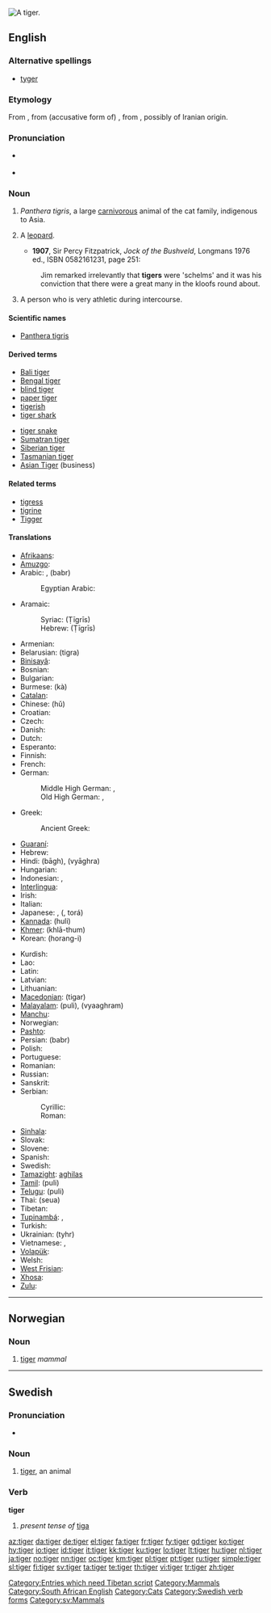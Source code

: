 {{wikipedia}}
[[Image:Panthera tigris tigris.jpg|thumb|A tiger.]]
{{also|Tiger}}
==English==

===Alternative spellings===
* [[tyger]] {{italbrac|dated}}

===Etymology===
From {{etyl|fro}} {{term|tigre}}, from (accusative form of) {{etyl|la}} {{term|tigris}}, from {{etyl|grc}} {{term|τίγρις|sc=polytonic}}, possibly of Iranian origin.

===Pronunciation===
*{{a|UK}} {{IPA|/ˈtaɪɡə/}}
* {{audio|en-us-tiger.ogg|Audio (US)}}
*: {{rhymes|aɪɡə(r)}}

===Noun===
{{en-noun}}

# ''Panthera tigris'', a large [[carnivorous]] animal of the cat family, indigenous to Asia.
# {{South Africa|dated|_|but still used}} A [[leopard]].
#* '''1907''', Sir Percy Fitzpatrick, ''Jock of the Bushveld'', Longmans 1976 ed., ISBN 0582161231, page 251:
#: Jim remarked irrelevantly that '''tigers''' were 'schelms' and it was his conviction that there were a great many in the kloofs round about.
# {{US|slang}} A person who is very athletic during intercourse.

====Scientific names====
* [[Panthera tigris]]

====Derived terms====
{{top2}}
* [[Bali tiger]]
* [[Bengal tiger]]
* [[blind tiger]]
* [[paper tiger]]
* [[tigerish]]
* [[tiger shark]]
{{mid2}}
* [[tiger snake]]
* [[Sumatran tiger]]
* [[Siberian tiger]]
* [[Tasmanian tiger]]
* [[Asian Tiger]] (business)
{{bottom2}}

====Related terms====
* [[tigress]]
* [[tigrine]]
* [[Tigger]]

====Translations====
{{trans-top|The mammal ''Panthera tigris''}}
* [[Afrikaans]]: {{t|af|tier}}
* [[Amuzgo]]: {{t|amu|kítziaⁿ}}
* Arabic: {{t|ar|نمر|m|sc=Arab|alt=نِمْر|tr=nimr}}, {{Arab|[[ببر|بَبرٌ]]}} (babr) {{m}}
*: Egyptian Arabic: {{t|arz|نمر|m|sc=Arab|tr=nimr}}
* Aramaic:
*: Syriac: {{t|syc|ܛܝܓܪܝܣ|m}} (Ṭīgrīs)
*: Hebrew: {{t|he|טיגריס|m}} (Ṭīgrīs)
* Armenian: {{t+|hy|վագր|tr=vagr|sc=Armn|xs=Armenian}}
* Belarusian: {{t|be|тыгра|f}} (tigra)
* [[Binisayâ]]: {{t|bns|tigre}}
* Bosnian: {{t-|bs|tigar|m}}
* Bulgarian: {{t+|bg|тигър|m|tr=tígər|sc=Cyrl}}
* Burmese: {{t|my|ကား}} (kà)
* [[Catalan]]: {{t|ca|tigre|m}}
* Chinese: {{t|zh|虎}} (hǔ)
* Croatian: {{t+|hr|tigar|m}}
* Czech: {{t+|cs|tygr|m}}
* Danish: {{t+|da|tiger|c}}
* Dutch: {{t+|nl|tijger|m}}
* Esperanto: {{t-|eo|tigro|xs=Esperanto}}
* Finnish: {{t+|fi|tiikeri}}
* French: {{t+|fr|tigre|m}}
* German: {{t+|de|Tiger|m}}
*: Middle High German: {{t|gmh|tiger}}, {{t|gmh|tigertier}}
*: Old High German: {{t|goh|tigir}}, {{t|goh|tigirtior}}
* Greek: {{t+|el|τίγρη|m|f|tr=tígrē|sc=Grek}}
*: Ancient Greek: {{tø|grc|τίγρις|m|f|tr=tígris|sc=Grek|xs=Ancient Greek}}
* [[Guaraní]]: {{t|gn|jaguarete}}
* Hebrew: {{t-|he|טיגריס|m|tr=tigris|sc=Hebr}}
* Hindi: {{t|hi|बाघ|m}} (bāgh), {{t|hi|व्याघ्र|m}} (vyāghra)
* Hungarian: {{t+|hu|tigris}}
* Indonesian: {{t+|id|harimau|xs=Indonesian}}, {{t+|id|macan|xs=Indonesian}}
* [[Interlingua]]: {{t|ia|tigre}}
* Irish: {{t+|ga|tíogar|m|xs=Irish}}
* Italian: {{t+|it|tigre|f}}
* Japanese: {{t|ja|虎}}, {{t|ja|トラ}} ({{t|ja|とら}}, torá)
* [[Kannada]]: {{t|kn|ಹುಲಿ}} (huli)
* [[Khmer]]: {{t|km|ខ្លាធំ|sc=Khmr}} (khlā-thum)
* Korean: {{t|ko|호랑이}} (horang-i)
{{trans-mid}}
* Kurdish: {{t|ku|پڵنگ|sc=ku-Arab}}
* Lao: {{t+|lo|ເສືອ|tr=syya|sc=Laoo|xs=Lao}}
* Latin: {{t+|la|tigris|m|f|alt=tīgris}}
* Latvian: {{t|lv|tīģeris|m}}
* Lithuanian: {{t+|lt|tigras|m|xs=Lithuanian}}
* [[Macedonian]]: {{t|mk|тигар|m}} (tigar) {{m}}
* [[Malayalam]]: {{t|ml|പുലി}} (puli), {{t|ml|വ്യാഘ്രം}} (vyaaghram)
* [[Manchu]]: {{t|mnc|tasha}}
* Norwegian: {{t+|no|tiger|m}}
* [[Pashto]]: {{t|ps|پړانګ|tr=pṛāng|sc=ps-Arab|xs=Pashto}}
* Persian: {{t|fa|ببر|sc=fa-Arab}} (babr)
* Polish: {{t+|pl|tygrys|m}}
* Portuguese: {{t+|pt|tigre|m}}
* Romanian: {{t+|ro|tigru|m}}
* Russian: {{t+|ru|тигр|m|tr=tigr|sc=Cyrl}}
* Sanskrit: {{t|sa|व्याघ्रः|m}} {{unicode|(vyāghraḥ)}}
* Serbian:
*: Cyrillic: {{t|sr|тигар|m}}
*: Roman: {{t|sr|tigar|m}}
* [[Sinhala]]: {{t|si|කොටියා}} {{unicode|(koṭiya)}}
* Slovak: {{t-|sk|tiger|m}}
* Slovene: {{t+|sl|tiger|m}}
* Spanish: {{t+|es|tigre|m}}
* Swedish: {{t+|sv|tiger|c}}
* [[Tamazight]]: [[aghilas]] {{m}}
* [[Tamil]]: {{t+|ta|புலி|xs=Tamil}} (puli)
* [[Telugu]]: {{t|te|పులి}} (puli)
* Thai: {{t|th|เสือ|sc=Thai}} (seua)
* Tibetan: {{t|bo|tag}}
* [[Tupinambá]]: {{t|tpn|îagûara}}, {{t|tpn|îagûareté}}
* Turkish: {{t+|tr|kaplan}}
* Ukrainian: {{t|uk|тигр|m}} (tyhr)
* Vietnamese: {{t|vi|con hổ}}, {{t|vi|con cọp}}
* [[Volapük]]: {{t|vo|tiaf}}
* Welsh: {{t|cy|teigr|m}}
* [[West Frisian]]: {{t|fy|tiger|c}}
* [[Xhosa]]: {{t|xh|ingwe}}
* [[Zulu]]: {{t|zu|ingwe}}
{{trans-bottom}}

[[Category:Entries which need Tibetan script]]
[[Category:Mammals]]
[[Category:South African English]]

----

==Norwegian==

===Noun===
{{no-noun-irreg|m|[[tigeren]]|[[tigre]]/[[tigere]]|[[tigrene]]/[[tigerene]]}}

# [[#Noun|tiger]] ''mammal''

----

==Swedish==

===Pronunciation===
* {{audio|Sv-tiger.ogg|audio}}

===Noun===
{{sv-noun-reg-r-c|3=tigra}}
{{infl|sv|noun|g=c}}

# [[#Noun|tiger]], an animal

===Verb===
'''tiger'''

# ''present tense of'' [[tiga#Swedish|tiga]]

[[Category:Cats]]
[[Category:Swedish verb forms]]
[[Category:sv:Mammals]]

[[az:tiger]]
[[da:tiger]]
[[de:tiger]]
[[el:tiger]]
[[fa:tiger]]
[[fr:tiger]]
[[fy:tiger]]
[[gd:tiger]]
[[ko:tiger]]
[[hy:tiger]]
[[io:tiger]]
[[id:tiger]]
[[it:tiger]]
[[kk:tiger]]
[[ku:tiger]]
[[lo:tiger]]
[[lt:tiger]]
[[hu:tiger]]
[[nl:tiger]]
[[ja:tiger]]
[[no:tiger]]
[[nn:tiger]]
[[oc:tiger]]
[[km:tiger]]
[[pl:tiger]]
[[pt:tiger]]
[[ru:tiger]]
[[simple:tiger]]
[[sl:tiger]]
[[fi:tiger]]
[[sv:tiger]]
[[ta:tiger]]
[[te:tiger]]
[[th:tiger]]
[[vi:tiger]]
[[tr:tiger]]
[[zh:tiger]]